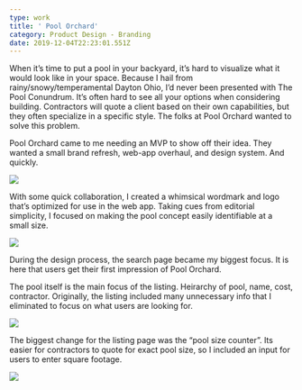 ```yaml
---
type: work
title: ' Pool Orchard'
category: Product Design - Branding
date: 2019-12-04T22:23:01.551Z
---
```

When it’s time to put a pool in your backyard, it’s hard to visualize what it would look like in your space. Because I hail from rainy/snowy/temperamental Dayton Ohio, I’d never been presented with The Pool Conundrum. It’s often hard to see all your options when considering building. Contractors will quote a client based on their own capabilities, but they often specialize in a specific style. The folks at Pool Orchard wanted to solve this problem.

Pool Orchard came to me needing an MVP to show off their idea. They wanted a small brand refresh, web-app overhaul, and design system. And quickly. 

![](/assets/brand.png)

With some quick collaboration, I created a whimsical wordmark and logo that’s optimized for use in the web app. Taking cues from editorial simplicity, I focused on making the pool concept easily identifiable at a small size. 

![](/assets/home.png)

During the design process, the search page became my biggest focus. It is here that users get their first impression of Pool Orchard. 

The pool itself is the main focus of the listing. Heirarchy of pool, name, cost, contractor. Originally, the listing included many unnecessary info that I eliminated to focus on what users are looking for. 

![](/assets/detail.png)

The biggest change for the listing page was the “pool size counter”. Its easier for contractors to quote for exact pool size, so I included an input for users to enter square footage. 

![](/assets/mobile.png)
